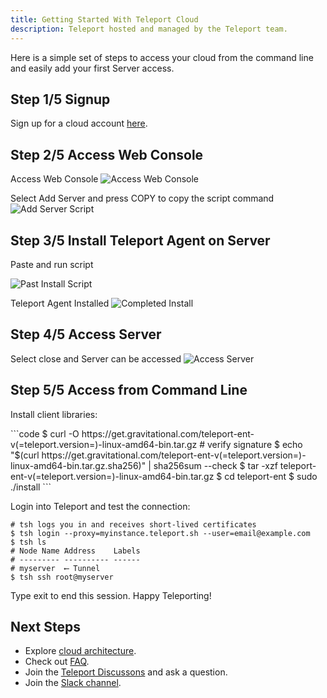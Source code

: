 ```yaml
---
title: Getting Started With Teleport Cloud
description: Teleport hosted and managed by the Teleport team.
---
```


Here is a simple set of steps to access your cloud from the command line and easily add your first Server access.

## Step 1/5 Signup

Sign up for a cloud account [here](https://goteleport.com/signup/).

## Step 2/5 Access Web Console

Access Web Console
![Access Web Console](../../img/cloud/homepage-1.png)

Select Add Server and press COPY to copy the script command
![Add Server Script](../../img/cloud/addserver-2.png)

## Step 3/5 Install Teleport Agent on Server

Paste and run script

![Past Install Script](../../img/cloud/runscript-3.png)

Teleport Agent Installed
![Completed Install](../../img/cloud/completed-script-4.png)

## Step 4/5 Access Server

Select close and Server can be accessed
![Access Server](../../img/cloud/online-session-5.png)

## Step 5/5 Access from Command Line

Install client libraries:

<Tabs>
  <TabItem label="Linux">
    ```code
    $ curl -O https://get.gravitational.com/teleport-ent-v(=teleport.version=)-linux-amd64-bin.tar.gz
    # verify signature 
    $ echo "$(curl  https://get.gravitational.com/teleport-ent-v(=teleport.version=)-linux-amd64-bin.tar.gz.sha256)" | sha256sum --check 
    $ tar -xzf teleport-ent-v(=teleport.version=)-linux-amd64-bin.tar.gz
    $ cd teleport-ent
    $ sudo ./install
    ```
  </TabItem>
</Tabs>

Login into Teleport and test the connection:

```code
# tsh logs you in and receives short-lived certificates
$ tsh login --proxy=myinstance.teleport.sh --user=email@example.com
$ tsh ls
# Node Name Address    Labels 
# --------- ---------- ------ 
# myserver  ⟵ Tunnel     
$ tsh ssh root@myserver
```

Type exit to end this session.  Happy Teleporting!

## Next Steps

- Explore [cloud architecture](./architecture.mdx).
- Check out [FAQ](./faq.mdx).
- Join the [Teleport Discussons](https://github.com/gravitational/teleport/discussions) and ask a question.
- Join the [Slack channel](https://goteleport.com/slack).
